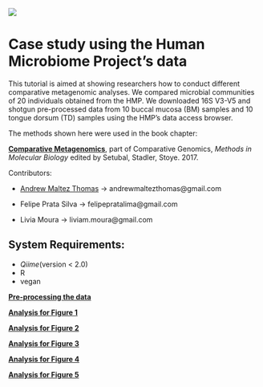 ![](LBI-header-grande.png)

# Case study using the Human Microbiome Project's data
This tutorial is aimed at showing researchers how to conduct different comparative metagenomic analyses. We compared microbial communities of 20 individuals obtained from the HMP. We downloaded 16S V3-V5 and shotgun pre-processed data from 10 buccal mucosa (BM) samples and 10 tongue dorsum (TD) samples using the HMP's data access browser.

The methods shown here were used in the book chapter:

[**Comparative Metagenomics**](https://link.springer.com/protocol/10.1007%2F978-1-4939-7463-4_8), part of Comparative Genomics, _Methods in Molecular Biology_ edited by Setubal, Stadler, Stoye. 2017.

Contributors:

* [Andrew Maltez Thomas](http://andrewmaltezthomas.wordpress.com) -> andrewmaltezthomas@gmail.com

* Felipe Prata Silva -> felipepratalima@gmail.com

* Livia Moura -> liviam.moura@gmail.com

## System Requirements:
* _Qiime_(version < 2.0)
* R 
* vegan

[**Pre-processing the data**](https://github.com/andrewmaltezthomas/comparativemetagenomics/blob/master/preprocess.rmd)

[**Analysis for Figure 1**](https://github.com/andrewmaltezthomas/comparativemetagenomics/blob/master/figure1.Rmd)

[**Analysis for Figure 2**](https://github.com/andrewmaltezthomas/comparativemetagenomics/blob/master/figure2.Rmd)

[**Analysis for Figure 3**](https://github.com/andrewmaltezthomas/comparativemetagenomics/blob/master/figure3.Rmd)

[**Analysis for Figure 4**](https://github.com/andrewmaltezthomas/comparativemetagenomics/blob/master/figure4.Rmd)

[**Analysis for Figure 5**](https://github.com/andrewmaltezthomas/comparativemetagenomics/blob/master/figure5.Rmd)
